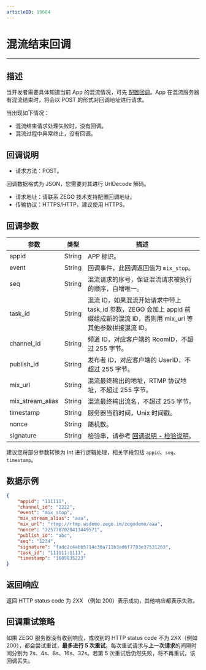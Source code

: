 ```yaml
---
articleID: 19684
---
```



# 混流结束回调

---

## 描述

当开发者需要具体知道当前 App 的混流情况，可先 [配置回调](!Callback/Configuration_Instructions)。App 在混流服务器有混流结束时，将会以 POST 的形式对回调地址进行请求。

<Warning title="注意">



当出现如下情况：
- 混流结束请求处理失败时，没有回调。
- 混流过程中异常终止，没有回调。

</Warning>





## 回调说明

- 请求方法：POST。

<Note title="说明">

 
  回调数据格式为 JSON，您需要对其进行 UrlDecode 解码。
   
</Note>



- 请求地址：请联系 ZEGO 技术支持配置回调地址。
- 传输协议：HTTPS/HTTP，建议使用 HTTPS。

## 回调参数


<table>

<thead>
  <tr>
    <th>参数</th>
    <th>类型</th>
    <th>描述</th>
  </tr>
</thead>
<tbody>
  <tr>
    <td>appid</td>
    <td>String</td>
    <td>APP 标识。</td>
  </tr>
  <tr>
    <td>event</td>
    <td>String</td>
    <td>回调事件，此回调返回值为 <code>mix_stop</code>。</td>
  </tr>
  <tr>
    <td>seq</td>
    <td>String</td>
    <td>混流请求的序号，保证混流请求被执行的顺序，自增唯一。</td>
  </tr>
  <tr>
    <td>task_id</td>
    <td>String</td>
    <td>混流 ID，如果混流开始请求中带上 task_id 参数，ZEGO 会加上 appid 前缀组成新的混流 ID，否则用 mix_url 等其他参数拼接混流 ID。</td>
  </tr>
  <tr>
    <td>channel_id</td>
    <td>String</td>
    <td>频道 ID，对应客户端的 RoomID，不超过 255 字节。</td>
  </tr>
  <tr>
    <td>publish_id</td>
    <td>String</td>
    <td>发布者 ID，对应客户端的 UserID，不超过 255 字节。</td>
  </tr>
  <tr>
    <td>mix_url</td>
    <td>String</td>
    <td>混流最终输出的地址，RTMP 协议地址，不超过 255 字节。</td>
  </tr>
  <tr>
    <td>mix_stream_alias</td>
    <td>String</td>
    <td>混流最终输出流名，不超过 255 字节。</td>
  </tr>
  <tr>
    <td>timestamp</td>
    <td>String</td>
    <td>服务器当前时间，Unix 时间戳。</td>
  </tr>
  <tr>
    <td>nonce</td>
    <td>String</td>
    <td>随机数。</td>
  </tr>
  <tr>
    <td>signature</td>
    <td>String</td>
    <td>检验串，请参考 <a target="_blank" href="!Callback/Overview">回调说明 - 检验说明</a>。</td>
  </tr>
</tbody>
</table>

<Note title="说明">


建议您将部分参数转换为 Int 进行逻辑处理，相关字段包括 `appid`、`seq`、`timestamp`。

</Note>




## 数据示例

```json
{
    "appid": "111111",
    "channel_id": "2222",
    "event": "mix_stop",
    "mix_stream_alias": "aaa",
    "mix_url": "rtmp://rtmp.wsdemo.zego.im/zegodemo/aaa",
    "nonce": "7257787020413449571",
    "publish_id": "abc",
    "seq": "1234",
    "signature": "fadc2c4abb5714c30a711b3ad6f7783e37531263",
    "task_id": "111111:1111",
    "timestamp": "1689835223"
}
```

## 返回响应


返回 HTTP status code 为 2XX （例如 200）表示成功，其他响应都表示失败。


## 回调重试策略

如果 ZEGO 服务器没有收到响应，或收到的 HTTP status code 不为 2XX（例如 200），都会尝试重试，**最多进行 5 次重试**。每次重试请求与**上一次请求**的间隔时间分别为 2s、4s、8s、16s、32s。若第 5 次重试后仍然失败，将不再重试，该回调丢失。
